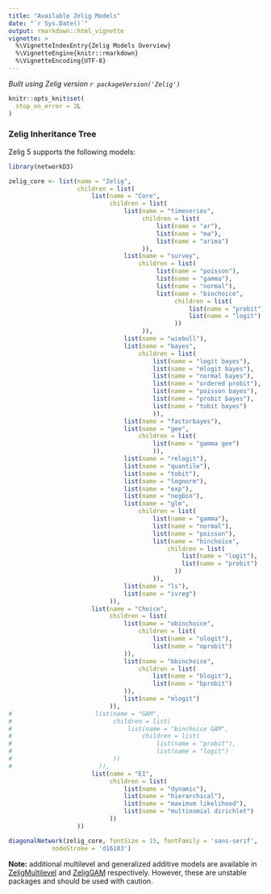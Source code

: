 ```yaml
---
title: "Available Zelig Models"
date: "`r Sys.Date()`"
output: rmarkdown::html_vignette
vignette: >
  %\VignetteIndexEntry{Zelig Models Overview}
  %\VignetteEngine{knitr::rmarkdown}
  %\VignetteEncoding{UTF-8}
---
```


*Built using Zelig version `r packageVersion('Zelig')`*

```r
knitr::opts_knit$set(
  stop_on_error = 2L
)

```

### Zelig Inheritance Tree

Zelig 5 supports the following models:

```r
library(networkD3)

zelig_core <- list(name = "Zelig",
                   children = list(
                       list(name = "Core",
                            children = list(
                                list(name = "timeseries",
                                     children = list(
                                         list(name = "ar"),
                                         list(name = "ma"),
                                         list(name = "arima")
                                     )),
                                list(name = "survey",
                                    children = list(
                                         list(name = "poisson"),
                                         list(name = "gamma"),
                                         list(name = "normal"),
                                         list(name = "binchoice",
                                              children = list(
                                                  list(name = "probit"),
                                                  list(name = "logit")
                                              ))
                                     )),
                                list(name = "wiebull"),
                                list(name = "bayes",
                                    children = list(
                                        list(name = "logit bayes"),
                                        list(name = "mlogit bayes"),
                                        list(name = "normal bayes"),
                                        list(name = "ordered probit"),
                                        list(name = "poisson bayes"),
                                        list(name = "probit bayes"),
                                        list(name = "tobit bayes")
                                        )),
                                list(name = "factorbayes"),
                                list(name = "gee",
                                    children = list(
                                        list(name = "gamma gee")
                                        )),
                                list(name = "relogit"),
                                list(name = "quantile"),
                                list(name = "tobit"),
                                list(name = "lognorm"),
                                list(name = "exp"),
                                list(name = "negbin"),
                                list(name = "glm",
                                    children = list(
                                        list(name = "gamma"),
                                        list(name = "normal"),
                                        list(name = "poisson"),
                                        list(name = "binchoice",
                                            children = list(
                                                list(name = "logit"),
                                                list(name = "probit")
                                              ))
                                        )),
                                list(name = "ls"),
                                list(name = "ivreg")
                            )),
                       list(name = "Choice",
                            children = list(
                                list(name = "obinchoice",
                                    children = list(
                                        list(name = "ologit"),
                                        list(name = "oprobit")
                                )),
                                list(name = "bbinchoice",
                                    children = list(
                                        list(name = "blogit"),
                                        list(name = "bprobit")
                                )),
                                list(name = "mlogit")
                            )),
#                       list(name = "GAM",
#                            children = list(
#                                list(name = "binchoice GAM",
#                                    children = list(
#                                        list(name = "probit"),
#                                        list(name = "logit")
#                            ))
#                        )),
                       list(name = "EI",
                            children = list(
                                list(name = "dynamic"),
                                list(name = "hierarchical"),
                                list(name = "maximum likelihood"),
                                list(name = "multinomial dirichlet")
                            ))
                   ))

diagonalNetwork(zelig_core, fontSize = 15, fontFamily = 'sans-serif', 
            nodeStroke = 'd16103')
```

**Note:** additional multilevel and generalized additive models are available in
[ZeligMultilevel](https://github.com/IQSS/ZeligMultilevel) and
[ZeligGAM](https://github.com/IQSS/ZeligGAM) respectively.
However, these are unstable packages and should be used with caution.
